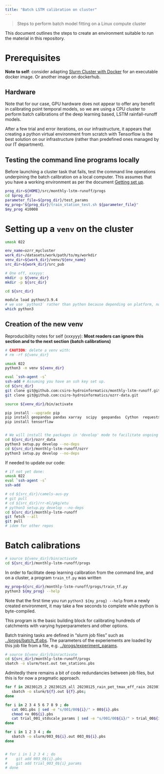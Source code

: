 ```yaml
---
title: "Batch LSTM calibration on cluster"
---
```


> Steps to perform batch model fitting on a Linux compute cluster

This document outlines the steps to create an environment suitable to run the material in this repository. 

# Prerequisites

::: {.callout-tip}

**Note to self**: consider adapting [Slurm Cluster with Docker](https://medium.com/analytics-vidhya/slurm-cluster-with-docker-9f242deee601) for an executable docker image. Or another image on dockerhub.

::: 


## Hardware

Note that for our case, GPU hardware does not appear to offer any benefit in calibrating point temporal models, so we are using a CPU cluster to perform batch calibrations of the deep learning based, LSTM rainfall-runoff models.

After a few trial and error iterations, on our infrastructure, it appears that creating a python virtual environment from scratch with Tensorflow is the best solution on our infrastructure (rather than predefined ones managed by our IT department).

## Testing the command line programs locally

Before launching a cluster task that fails, test the command line operations underpining the batch calibration on a local computer. This assumes that you have a working environment as per the document [Getting set up](./getting-set-up.qmd).

```sh
prog_dir=${HOME}/src/monthly-lstm-runoff/progs
cd $prog_dir
parameter_file=${prog_dir}/test_params
my_prog="${prog_dir}/train_station_test.sh ${parameter_file}"
$my_prog 410008
```

# Setting up a `venv` on the cluster

```sh
umask 022

env_name=ozrr_mycluster
work_dir=/datasets/work/path/to/my/workdir
venv_dir=${work_dir}/venv/${env_name}
src_dir=${work_dir}/src_pub

# One off, xxxyyy:
mkdir -p ${venv_dir}
mkdir -p ${src_dir}

cd ${src_dir}

module load python/3.9.4
# we use `python3` rather than python because depending on platform, not always equivalent. Some still have python pointing to python 2.7, so better be safe
which python3
```

## Creation of the new venv

Reproducibility notes for self (xxxyyy): **Most readers can ignore this section and to the next section (batch calibrations)**

```sh
# CAUTION: delete a venv with:
# rm -rf ${venv_dir}

umask 022
python3 -m venv ${venv_dir}

eval `ssh-agent -s`
ssh-add # Assuming you have an ssh key set up.
cd ${src_dir}
git clone git@github.com:csiro-hydroinformatics/monthly-lstm-runoff.git
git clone git@github.com:csiro-hydroinformatics/ozrr-data.git

source ${venv_dir}/bin/activate

pip install --upgrade pip
pip install geopandas pandas xarray  scipy  geopandas  Cython  requests  pillow  matplotlib cffi numpy jsonpickle netcdf4 scikit-learn
pip install tensorflow


# We will install the packages in 'develop' mode to facilitate ongoing work, as the code is likely to evolve continuously.
cd ${src_dir}/ozrr_data
python3 setup.py develop --no-deps
cd ${src_dir}/monthly-lstm-runoff/ozrr
python3 setup.py develop --no-deps
```

If needed to update our code:

```sh
# if not yet done:
umask 022
eval `ssh-agent -s`
ssh-add

# cd ${src_dir}/camels-aus-py
# git pull
# cd ${src_dir}/rr-ml/pkg/etu
# python3 setup.py develop --no-deps
cd ${src_dir}/monthly-lstm-runoff
git fetch --all
git pull
# idem for other repos 
```

# Batch calibrations

```sh
# source ${venv_dir}/bin/activate
cd ${src_dir}/monthly-lstm-runoff/progs
```

In order to facilitate deep learning calibration from the command line, and on a cluster, a program `train_tf.py` was written

```sh
my_prog=${src_dir}/monthly-lstm-runoff/progs/train_tf.py
python3 ${my_prog} --help
```

Note that the first time you run `python3 ${my_prog} --help` from a newly created environment, it may take a few seconds to complete while python is byte-compiled.

This program is the basic building block for calibrating hundreds of catchments with varying hyperparameters and other options.

Batch training tasks are defined in "slurm job files" such as [../progs/batch_tf.pbs](../progs/batch_tf.pbs). The parameters of the experiements are loaded by this job file from a file, e.g. [../progs/experiment_params](../progs/experiment_params).

```sh
# source ${venv_dir}/bin/activate
cd ${src_dir}/monthly-lstm-runoff/progs
sbatch -o slurm/test.out ten_stations.pbs
```

Admitedly there remains a bit of code redundancies between job files, but this is for now a pragmatic approach.

```sh
for f in 20230125_2 20230125_all 20230125_rain_pet_tmax_eff_rain 20230125_rain_pet_rainsur 20230125_rain_pet_eff_rain ; do
   sbatch -o slurm/${f}.out ${f}.pbs;
done
```

```sh
for i in 2 3 4 5 6 7 8 9 ; do
   cat 001.pbs | sed -e "s/001/00${i}/" > 00${i}.pbs
   chmod +x 00${i}.pbs
   cat trial_001_stdscale_params | sed -e "s/001/00${i}/" > trial_00${i}_params
done
```

```sh
for i in 1 2 3 4 ; do
   sbatch -o slurm/003_0${i}.out 003_0${i}.pbs 
done


# for i in 1 2 3 4 ; do
#    git add 003_0${i}.pbs 
#    git add trial_003_0${i}_params
# done
```

